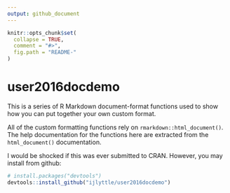 ```yaml
---
output: github_document
---
```


<!-- README.md is generated from README.Rmd. Please edit that file -->

```r
knitr::opts_chunk$set(
  collapse = TRUE,
  comment = "#>",
  fig.path = "README-"
)
```

# user2016docdemo

This is a series of R Markdown document-format functions used to show how you can put together your own custom format.

All of the custom formatting functions rely on `rmarkdown::html_document()`. The help documentation for the functions here are extracted from the `html_document()` documentation.

I would be shocked if this was ever submitted to CRAN. However, you may install from github:

```r
# install.packages("devtools")
devtools::install_github("ijlyttle/user2016docdemo")
```
